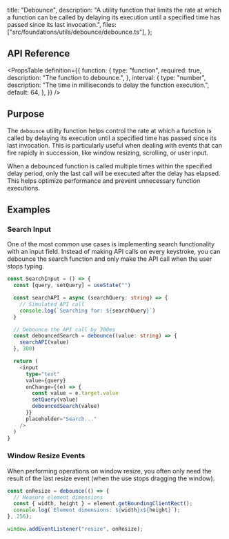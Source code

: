   title: "Debounce",
  description:
    "A utility function that limits the rate at which a function can be called by delaying its execution until a specified time has passed since its last invocation.",
  files: ["src/foundations/utils/debounce/debounce.ts"],
};

## API Reference

<PropsTable
  definition={{
    function: {
      type: "function",
      required: true,
      description: "The function to debounce.",
    },
    interval: {
      type: "number",
      description: "The time in milliseconds to delay the function execution.",
      default: 64,
    },
  }}
/>

## Purpose

The `debounce` utility function helps control the rate at which a function is called by delaying its execution until a specified time has passed since its last invocation. This is particularly useful when dealing with events that can fire rapidly in succession, like window resizing, scrolling, or user input.

When a debounced function is called multiple times within the specified delay period, only the last call will be executed after the delay has elapsed. This helps optimize performance and prevent unnecessary function executions.

## Examples

### Search Input

One of the most common use cases is implementing search functionality with an input field. Instead of making API calls on every keystroke, you can debounce the search function and only make the API call when the user stops typing.

```ts copy
const SearchInput = () => {
  const [query, setQuery] = useState("")

  const searchAPI = async (searchQuery: string) => {
    // Simulated API call
    console.log(`Searching for: ${searchQuery}`)
  }

  // Debounce the API call by 300ms
  const debouncedSearch = debounce((value: string) => {
    searchAPI(value)
  }, 300)

  return (
    <input
      type="text"
      value={query}
      onChange={(e) => {
        const value = e.target.value
        setQuery(value)
        debouncedSearch(value)
      }}
      placeholder="Search..."
    />
  )
}
```

### Window Resize Events

When performing operations on window resize, you often only need the result of the last resize event (when the use stops dragging the window).

```ts copy
const onResize = debounce(() => {
  // Measure element dimensions
  const { width, height } = element.getBoundingClientRect();
  console.log(`Element dimensions: ${width}x${height}`);
}, 256);

window.addEventListener("resize", onResize);
```
